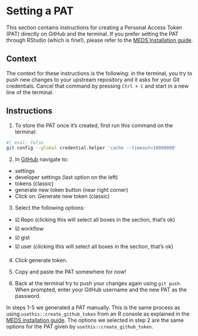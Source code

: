 # Setting a PAT

This section contains instructions for creating a Personal Access Token (PAT) directly on GitHub and the terminal. 
If you prefer setting the PAT through RStudio (which is fine!), please refer to the [MEDS Installation guide](https://ucsb-meds.github.io/meds-install-mac.html#store-your-github-personal-access-token-pat). 

## Context

The context for these instructions is the following: in the terminal, you try to push new changes to your upstream repository and it asks for your Git credentials. 
Cancel that command by pressing `Ctrl + C` and start in a new line of the terminal.

## Instructions

1. To store the PAT once it's created, first run this command on the terminal:

```bash
#| eval: false
git config --global credential.helper 'cache --timeout=10000000'
```

2. In [GitHub](https://github.com) navigate to:

- settings
- developer settings (last option on the left)
- tokens (classic)
- generate new token button (near right corner)
- Click on: Generate new token (classic)


3. Select the following options:

- ☑️ Repo (clicking this will select all boxes in the section, that’s ok)
- ☑️ workflow
- ☑️ gist
- ☑️ user  (clicking this will select all boxes in the section, that’s ok)

4. Click generate token.

5. Copy and paste the PAT somewhere for now! 

6. Back at the terminal try to push your changes again using `git push`. When prompted, enter your GitHub username and the new PAT as the password.

:::{.callout-note}
In steps 1-5 we generated a PAT manually. 
This is the same process as using `usethis::create_github_token` from an R console as explained in the [MEDS installation guide](https://ucsb-meds.github.io/meds-install-mac.html#store-your-github-personal-access-token-pat). 
The options we selected in step 2 are the same options for the PAT given by  `usethis::create_github_token`.
:::